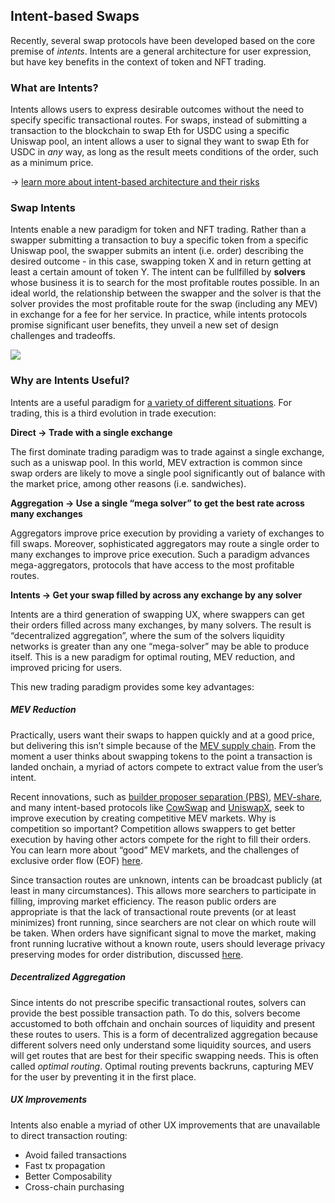 ## Intent-based Swaps

Recently, several swap protocols have been developed based on the core premise of _intents_. Intents are a general architecture for user expression, but have key benefits in the context of token and NFT trading.

### What are Intents?

Intents allows users to express desirable outcomes without the need to specify specific transactional routes. For swaps, instead of submitting a transaction to the blockchain to swap Eth for USDC using a specific Uniswap pool, an intent allows a user to signal they want to swap Eth for USDC in _any_ way, as long as the result meets conditions of the order, such as a minimum price.

→ [learn more about intent-based architecture and their risks](https://www.paradigm.xyz/2023/06/intents)

### Swap Intents

Intents enable a new paradigm for token and NFT trading. Rather than a swapper submitting a transaction to buy a specific token from a specific Uniswap pool, the swapper submits an intent (i.e. order) describing the desired outcome - in this case, swapping token X and in return getting at least a certain amount of token Y. The intent can be fullfilled by **solvers** whose business it is to search for the most profitable routes possible. In an ideal world, the relationship between the swapper and the solver is that the solver provides the most profitable route for the swap (including any MEV) in exchange for a fee for her service. In practice, while intents protocols promise significant user benefits, they unveil a new set of design challenges and tradeoffs.

![](../public/tx-v-intent.png)

### Why are Intents Useful?

Intents are a useful paradigm for [a variety of different situations](https://brinktrade.medium.com/powerful-intents-part-1-7f97cc6425b3). For trading, this is a third evolution in trade execution:

**Direct → Trade with a single exchange**

The first dominate trading paradigm was to trade against a single exchange, such as a uniswap pool. In this world, MEV extraction is common since swap orders are likely to move a single pool significantly out of balance with the market price, among other reasons (i.e. sandwiches).

**Aggregation → Use a single “mega solver” to get the best rate across many exchanges**

Aggregators improve price execution by providing a variety of exchanges to fill swaps. Moreover, sophisticated aggregators may route a single order to many exchanges to improve price execution. Such a paradigm advances mega-aggregators, protocols that have access to the most profitable routes.

**Intents → Get your swap filled by across any exchange by any solver**

Intents are a third generation of swapping UX, where swappers can get their orders filled across many exchanges, by many solvers. The result is “decentralized aggregation”, where the sum of the solvers liquidity networks is greater than any one “mega-solver” may be able to produce itself. This is a new paradigm for optimal routing, MEV reduction, and improved pricing for users.

This new trading paradigm provides some key advantages:

##### MEV Reduction

Practically, users want their swaps to happen quickly and at a good price, but delivering this isn’t simple because of the [MEV supply chain](https://flashbots.mirror.xyz/bqCakwfQZkMsq63b50vib-nibo5eKai0QuK7m-Dsxpo). From the moment a user thinks about swapping tokens to the point a transaction is landed onchain, a myriad of actors compete to extract value from the user’s intent.

Recent innovations, such as [builder proposer separation (PBS)](https://boost.flashbots.net/), [MEV-share](/https://docs.flashbots.net/flashbots-protect/mev-share), and many intent-based protocols like [CowSwap](https://cow.fi/) and [UniswapX](https://uniswap.org/whitepaper-uniswapx.pdf), seek to improve execution by creating competitive MEV markets. Why is competition so important? Competition allows swappers to get better execution by having other actors compete for the right to fill their orders. You can learn more about “good” MEV markets, and the challenges of exclusive order flow (EOF) [here](https://writings.flashbots.net/order-flow-auctions-and-centralisation).

Since transaction routes are unknown, intents can be broadcast publicly (at least in many circumstances). This allows more searchers to participate in filling, improving market efficiency. The reason public orders are appropriate is that the lack of transactional route prevents (or at least minimizes) front running, since searchers are not clear on which route will be taken. When orders have significant signal to move the market, making front running lucrative without a known route, users should leverage privacy preserving modes for order distribution, discussed [here](/privacy).

##### Decentralized Aggregation

Since intents do not prescribe specific transactional routes, solvers can provide the best possible transaction path. To do this, solvers become accustomed to both offchain and onchain sources of liquidity and present these routes to users. This is a form of decentralized aggregation because different solvers need only understand some liquidity sources, and users will get routes that are best for their specific swapping needs. This is often called _optimal routing_. Optimal routing prevents backruns, capturing MEV for the user by preventing it in the first place.

##### UX Improvements

Intents also enable a myriad of other UX improvements that are unavailable to direct transaction routing:

- Avoid failed transactions
- Fast tx propagation
- Better Composability
- Cross-chain purchasing
